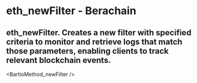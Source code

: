 # eth_newFilter - Berachain

## eth_newFilter. Creates a new filter with specified criteria to monitor and retrieve logs that match those parameters, enabling clients to track relevant blockchain events.


<BartioMethod_newFilter />
